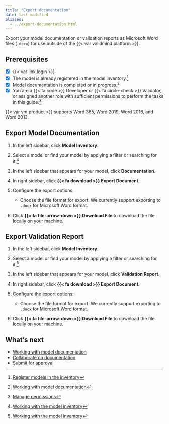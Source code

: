 ```yaml
---
title: "Export documentation"
date: last-modified
aliases:
  - ../export-documentation.html
---
```


Export your model documentation or validation reports as Microsoft Word files (`.docx`) for use outside of the {{< var validmind.platform >}}.

::: {.attn}

## Prerequisites

- [x] {{< var link.login >}}
- [x] The model is already registered in the model inventory.[^1]
- [x] Model documentation is completed or in progress.[^2]
- [x] You are a [{{< fa code >}} Developer]{.bubble} or [{{< fa circle-check >}} Validator]{.bubble}, or assigned another role with sufficient permissions to perform the tasks in this guide.[^3]

::: {.callout}
{{< var vm.product >}} supports Word 365, Word 2019, Word 2016, and Word 2013.
:::

:::

## Export Model Documentation

1. In the left sidebar, click **Model Inventory**.

2. Select a model or find your model by applying a filter or searching for it.[^4]

3. In the left sidebar that appears for your model, click **Documentation**.

4. In right sidebar, click **{{< fa download >}} Export Document**.

5. Configure the export options:

   <!--- - Check **Include comment threads** to include comment threads in the exported file.
   - Check **Section activity logs** to include a history of changes in each section of the documentation. --->
   - Choose the file format for export. We currently support exporting to `.docx` for Microsoft Word format.

6. Click **{{< fa file-arrow-down >}} Download File** to download the file locally on your machine.

## Export Validation Report

1. In the left sidebar, click **Model Inventory**.

2. Select a model or find your model by applying a filter or searching for it.[^5]

<!--- NR Mar 2024 this option does not yet exist --->
3. In the left sidebar that appears for your model, click **Validation Report**.

4. In right sidebar, click **{{< fa download >}} Export Document**.

5. Configure the export options:

   <!--- - Check **Include comment threads** to include comment threads in the exported file.
   - Check **Section activity logs** to include a history of changes in each section of the documentation. --->
   - Choose the file format for export. We currently support exporting to `.docx` for Microsoft Word format.

6. Click **{{< fa file-arrow-down >}} Download File** to download the file locally on your machine.

## What's next

* [Working with model documentation](working-with-model-documentation.qmd)
* [Collaborate on documentation](collaborate-with-others.qmd)
* [Submit for approval](submit-for-approval.qmd)




<!-- FOOTNOTES -->

[^1]: [Register models in the inventory](/guide/model-inventory/register-models-in-inventory.qmd)

[^2]: [Working with model documentation](working-with-model-documentation.qmd)

[^3]: [Manage permissions](/guide/configuration/manage-permissions.qmd)

[^4]: [Working with the model inventory](/guide/model-inventory/working-with-model-inventory.qmd#search-filter-and-sort-models)

[^5]: [Working with the model inventory](/guide/model-inventory/working-with-model-inventory.qmd#search-filter-and-sort-models)

